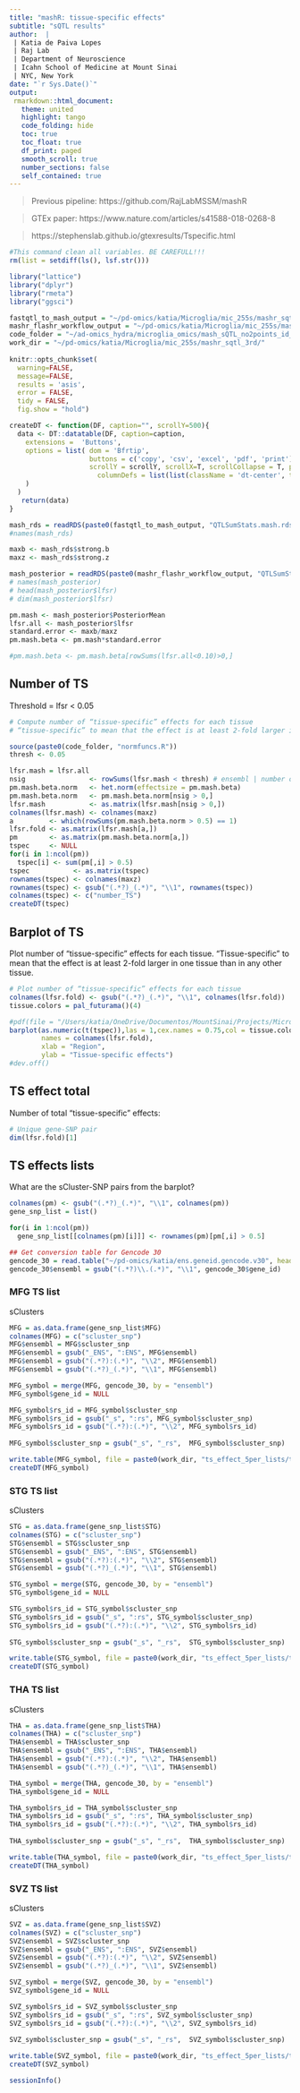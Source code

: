 ```yaml
---
title: "mashR: tissue-specific effects"
subtitle: "sQTL results"
author:  |
 | Katia de Paiva Lopes 
 | Raj Lab
 | Department of Neuroscience
 | Icahn School of Medicine at Mount Sinai
 | NYC, New York
date: "`r Sys.Date()`"
output: 
 rmarkdown::html_document:
   theme: united
   highlight: tango
   code_folding: hide
   toc: true
   toc_float: true
   df_print: paged
   smooth_scroll: true
   number_sections: false
   self_contained: true  
---
```


> Previous pipeline: https://github.com/RajLabMSSM/mashR 

> GTEx paper: https://www.nature.com/articles/s41588-018-0268-8 

> https://stephenslab.github.io/gtexresults/Tspecific.html 

```r
#This command clean all variables. BE CAREFULL!!! 
rm(list = setdiff(ls(), lsf.str()))
```

```r
library("lattice")
library("dplyr")
library("rmeta")
library("ggsci")

fastqtl_to_mash_output = "~/pd-omics/katia/Microglia/mic_255s/mashr_sqtl_3rd/fastqtl_to_mash_output/"
mashr_flashr_workflow_output = "~/pd-omics/katia/Microglia/mic_255s/mashr_sqtl_3rd/mashr_flashr_workflow_output/"
code_folder = "~/ad-omics_hydra/microglia_omics/mash_sQTL_no2points_id_OLD/code/"
work_dir = "~/pd-omics/katia/Microglia/mic_255s/mashr_sqtl_3rd/"
  
knitr::opts_chunk$set( 
  warning=FALSE,
  message=FALSE,
  results = 'asis',
  error = FALSE,
  tidy = FALSE,
  fig.show = "hold")

```

```r
createDT <- function(DF, caption="", scrollY=500){
  data <- DT::datatable(DF, caption=caption,
    extensions =  'Buttons',
    options = list( dom = 'Bfrtip', 
                    buttons = c('copy', 'csv', 'excel', 'pdf', 'print'), 
                    scrollY = scrollY, scrollX=T, scrollCollapse = T, paging = F,  
                      columnDefs = list(list(className = 'dt-center', targets = "_all"))
    )
  ) 
   return(data)
}
```

```r
mash_rds = readRDS(paste0(fastqtl_to_mash_output, "QTLSumStats.mash.rds"))
#names(mash_rds)

maxb <- mash_rds$strong.b
maxz <- mash_rds$strong.z

mash_posterior = readRDS(paste0(mashr_flashr_workflow_output, "QTLSumStats.mash.EZ.FL_PC3.V_simple.posterior.rds"))
# names(mash_posterior)
# head(mash_posterior$lfsr)
# dim(mash_posterior$lfsr)

pm.mash <- mash_posterior$PosteriorMean
lfsr.all <- mash_posterior$lfsr
standard.error <- maxb/maxz
pm.mash.beta <- pm.mash*standard.error

#pm.mash.beta <- pm.mash.beta[rowSums(lfsr.all<0.10)>0,]

```

## Number of TS 
Threshold = lfsr < 0.05
```r
# Compute number of “tissue-specific” effects for each tissue
# “tissue-specific” to mean that the effect is at least 2-fold larger in one tissue than in any other tissue. 

source(paste0(code_folder, "normfuncs.R"))
thresh <- 0.05

lfsr.mash = lfsr.all
nsig                <- rowSums(lfsr.mash < thresh) # ensembl | number of columns its significative
pm.mash.beta.norm   <- het.norm(effectsize = pm.mash.beta)
pm.mash.beta.norm   <- pm.mash.beta.norm[nsig > 0,]
lfsr.mash           <- as.matrix(lfsr.mash[nsig > 0,])
colnames(lfsr.mash) <- colnames(maxz)
a         <- which(rowSums(pm.mash.beta.norm > 0.5) == 1)
lfsr.fold <- as.matrix(lfsr.mash[a,])
pm        <- as.matrix(pm.mash.beta.norm[a,])
tspec     <- NULL
for(i in 1:ncol(pm))
  tspec[i] <- sum(pm[,i] > 0.5)
tspec           <- as.matrix(tspec)
rownames(tspec) <- colnames(maxz)
rownames(tspec) <- gsub("(.*?)_(.*)", "\\1", rownames(tspec))
colnames(tspec) <- c("number_TS")
createDT(tspec)
```

## Barplot of TS 
Plot number of “tissue-specific” effects for each tissue. 
“Tissue-specific” to mean that the effect is at least 2-fold larger in one tissue than in any other tissue.
```r
# Plot number of “tissue-specific” effects for each tissue 
colnames(lfsr.fold) <- gsub("(.*?)_(.*)", "\\1", colnames(lfsr.fold))
tissue.colors = pal_futurama()(4)

#pdf(file = "/Users/katia/OneDrive/Documentos/MountSinai/Projects/Microglia/Figures4paper/tissu_spec_005_sQTL.pdf", width = 3, height = 4)
barplot(as.numeric(t(tspec)),las = 1,cex.names = 0.75,col = tissue.colors,
        names = colnames(lfsr.fold),
        xlab = "Region",
        ylab = "Tissue-specific effects")
#dev.off()
```

## TS effect total
Number of total “tissue-specific” effects:  
```r
# Unique gene-SNP pair 
dim(lfsr.fold)[1]
```

## TS effects lists 
What are the sCluster-SNP pairs from the barplot?  

```r
colnames(pm) <- gsub("(.*?)_(.*)", "\\1", colnames(pm))
gene_snp_list = list()

for(i in 1:ncol(pm))
  gene_snp_list[[colnames(pm)[i]]] <- rownames(pm)[pm[,i] > 0.5]

## Get conversion table for Gencode 30
gencode_30 = read.table("~/pd-omics/katia/ens.geneid.gencode.v30", header = T)
gencode_30$ensembl = gsub("(.*?)\\.(.*)", "\\1", gencode_30$gene_id)
```

### MFG TS list
sClusters
```r
MFG = as.data.frame(gene_snp_list$MFG)
colnames(MFG) = c("scluster_snp")
MFG$ensembl = MFG$scluster_snp
MFG$ensembl = gsub("_ENS", ":ENS", MFG$ensembl)
MFG$ensembl = gsub("(.*?):(.*)", "\\2", MFG$ensembl)
MFG$ensembl = gsub("(.*?)_(.*)", "\\1", MFG$ensembl)

MFG_symbol = merge(MFG, gencode_30, by = "ensembl")
MFG_symbol$gene_id = NULL 

MFG_symbol$rs_id = MFG_symbol$scluster_snp
MFG_symbol$rs_id = gsub("_s", ":rs", MFG_symbol$scluster_snp)
MFG_symbol$rs_id = gsub("(.*?):(.*)", "\\2", MFG_symbol$rs_id)
  
MFG_symbol$scluster_snp = gsub("_s", "_rs",  MFG_symbol$scluster_snp)  

write.table(MFG_symbol, file = paste0(work_dir, "ts_effect_5per_lists/ts_effect_2fold_MFG_sQTL.txt"), quote = F, row.names = F, sep = "\t")
createDT(MFG_symbol)

```

### STG TS list
sClusters
```r
STG = as.data.frame(gene_snp_list$STG)
colnames(STG) = c("scluster_snp")
STG$ensembl = STG$scluster_snp
STG$ensembl = gsub("_ENS", ":ENS", STG$ensembl)
STG$ensembl = gsub("(.*?):(.*)", "\\2", STG$ensembl)
STG$ensembl = gsub("(.*?)_(.*)", "\\1", STG$ensembl)

STG_symbol = merge(STG, gencode_30, by = "ensembl")
STG_symbol$gene_id = NULL 

STG_symbol$rs_id = STG_symbol$scluster_snp
STG_symbol$rs_id = gsub("_s", ":rs", STG_symbol$scluster_snp)
STG_symbol$rs_id = gsub("(.*?):(.*)", "\\2", STG_symbol$rs_id)
  
STG_symbol$scluster_snp = gsub("_s", "_rs",  STG_symbol$scluster_snp)  

write.table(STG_symbol, file = paste0(work_dir, "ts_effect_5per_lists/ts_effect_2fold_STG_sQTL.txt"), quote = F, row.names = F, sep = "\t")
createDT(STG_symbol)

```

### THA TS list
sClusters
```r
THA = as.data.frame(gene_snp_list$THA)
colnames(THA) = c("scluster_snp")
THA$ensembl = THA$scluster_snp
THA$ensembl = gsub("_ENS", ":ENS", THA$ensembl)
THA$ensembl = gsub("(.*?):(.*)", "\\2", THA$ensembl)
THA$ensembl = gsub("(.*?)_(.*)", "\\1", THA$ensembl)

THA_symbol = merge(THA, gencode_30, by = "ensembl")
THA_symbol$gene_id = NULL 

THA_symbol$rs_id = THA_symbol$scluster_snp
THA_symbol$rs_id = gsub("_s", ":rs", THA_symbol$scluster_snp)
THA_symbol$rs_id = gsub("(.*?):(.*)", "\\2", THA_symbol$rs_id)
  
THA_symbol$scluster_snp = gsub("_s", "_rs",  THA_symbol$scluster_snp)  

write.table(THA_symbol, file = paste0(work_dir, "ts_effect_5per_lists/ts_effect_2fold_THA_sQTL.txt"), quote = F, row.names = F, sep = "\t")
createDT(THA_symbol)

```

### SVZ TS list
sClusters
```r
SVZ = as.data.frame(gene_snp_list$SVZ)
colnames(SVZ) = c("scluster_snp")
SVZ$ensembl = SVZ$scluster_snp
SVZ$ensembl = gsub("_ENS", ":ENS", SVZ$ensembl)
SVZ$ensembl = gsub("(.*?):(.*)", "\\2", SVZ$ensembl)
SVZ$ensembl = gsub("(.*?)_(.*)", "\\1", SVZ$ensembl)

SVZ_symbol = merge(SVZ, gencode_30, by = "ensembl")
SVZ_symbol$gene_id = NULL 

SVZ_symbol$rs_id = SVZ_symbol$scluster_snp
SVZ_symbol$rs_id = gsub("_s", ":rs", SVZ_symbol$scluster_snp)
SVZ_symbol$rs_id = gsub("(.*?):(.*)", "\\2", SVZ_symbol$rs_id)
  
SVZ_symbol$scluster_snp = gsub("_s", "_rs",  SVZ_symbol$scluster_snp)  

write.table(SVZ_symbol, file = paste0(work_dir, "ts_effect_5per_lists/ts_effect_2fold_SVZ_sQTL.txt"), quote = F, row.names = F, sep = "\t")
createDT(SVZ_symbol)

```

```r
sessionInfo()
```

